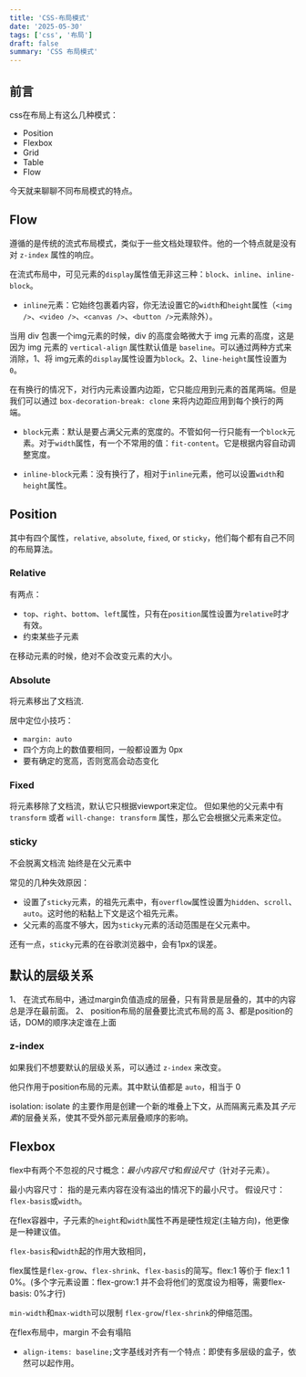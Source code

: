 ```yaml
---
title: 'CSS-布局模式'
date: '2025-05-30'
tags: ['css', '布局']
draft: false
summary: 'CSS 布局模式'
---
```


## 前言
css在布局上有这么几种模式：

- Position
- Flexbox
- Grid
- Table
- Flow

今天就来聊聊不同布局模式的特点。

## Flow
遵循的是传统的流式布局模式，类似于一些文档处理软件。他的一个特点就是没有对 `z-index` 属性的响应。

在流式布局中，可见元素的`display`属性值无非这三种：`block`、`inline`、`inline-block`。

- `inline`元素：它始终包裹着内容，你无法设置它的`width`和`height`属性（`<img />`、`<video />`、`<canvas />`、`<button />`元素除外）。 

当用 div 包裹一个img元素的时候，div 的高度会略微大于 img 元素的高度，这是因为 img 元素的 `vertical-align` 属性默认值是 `baseline`。可以通过两种方式来消除，1、将
img元素的`display`属性设置为`block`。2、`line-height`属性设置为`0`。

在有换行的情况下，对行内元素设置内边距，它只能应用到元素的首尾两端。但是我们可以通过 `box-decoration-break: clone` 来将内边距应用到每个换行的两端。
 
- `block`元素：默认是要占满父元素的宽度的。不管如何一行只能有一个`block`元素。对于`width`属性，有一个不常用的值：`fit-content`。它是根据内容自动调整宽度。

- `inline-block`元素：没有换行了，相对于`inline`元素，他可以设置`width`和`height`属性。

## Position
其中有四个属性，`relative`, `absolute`, `fixed`, or `sticky`，他们每个都有自己不同的布局算法。

### Relative
有两点：
- `top`、`right`、`bottom`、`left`属性，只有在`position`属性设置为`relative`时才有效。
- 约束某些子元素

在移动元素的时候，绝对不会改变元素的大小。

###  Absolute

将元素移出了文档流.

居中定位小技巧：
- `margin: auto`
- 四个方向上的数值要相同，一般都设置为 0px
- 要有确定的宽高，否则宽高会动态变化

### Fixed

将元素移除了文档流，默认它只根据viewport来定位。
但如果他的父元素中有 `transform` 或者 `will-change: transform` 属性，那么它会根据父元素来定位。

### sticky

不会脱离文档流
始终是在父元素中

常见的几种失效原因：
- 设置了`sticky`元素，的祖先元素中，有`overflow`属性设置为`hidden`、`scroll`、`auto`。这时他的粘黏上下文是这个祖先元素。
- 父元素的高度不够大，因为`sticky`元素的活动范围是在父元素中。

还有一点，`sticky`元素的在谷歌浏览器中，会有1px的误差。

## 默认的层级关系

1、 在流式布局中，通过margin负值造成的层叠，只有背景是层叠的，其中的内容总是浮在最前面。
2、 position布局的层叠要比流式布局的高
3、都是position的话，DOM的顺序决定谁在上面

### z-index
如果我们不想要默认的层级关系，可以通过 `z-index` 来改变。

他只作用于position布局的元素。其中默认值都是 `auto`，相当于 0 

isolation: isolate 的主要作用是创建一个新的堆叠上下文，从而隔离元素及其*子元素*的层叠关系，使其不受外部元素层叠顺序的影响。

## Flexbox
flex中有两个不忽视的尺寸概念：*最小内容尺寸*和*假设尺寸*（针对子元素）。

最小内容尺寸： 指的是元素内容在没有溢出的情况下的最小尺寸。
假设尺寸： `flex-basis`或`width`。

在flex容器中，子元素的`height`和`width`属性不再是硬性规定(主轴方向)，他更像是一种建议值。

`flex-basis`和`width`起的作用大致相同，

flex属性是`flex-grow`、`flex-shrink`、`flex-basis`的简写。flex:1 等价于 flex:1 1 0%。(多个字元素设置：flex-grow:1 并不会将他们的宽度设为相等，需要flex-basis: 0%才行)

`min-width`和`max-width`可以限制 `flex-grow`/`flex-shrink`的伸缩范围。

在flex布局中，margin 不会有塌陷

- `align-items: baseline;`文字基线对齐有一个特点：即使有多层级的盒子，依然可以起作用。